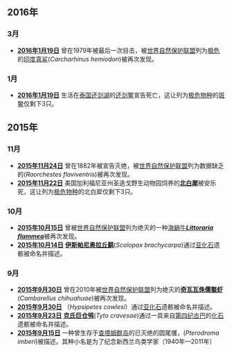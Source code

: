==2016年==
===3月===
*'''[[1月19日|2016年1月19日]]'''  曾在1979年被最后一次目击，被[[世界自然保护联盟|世界自然保护联盟]]列为[[极危|极危]]的[[印度真鲨|印度真鲨]](''Carcharhinus hemiodon'')被再次发现。
===1月===
*'''[[1月19日|2016年1月19日]]''' 生活在[[泰国|泰国]][[还剑湖|还剑湖]]的[[还剑鳖|还剑鳖]]宣告死亡，这让列为[[极危物种|极危物种]]的[[斑鳖|斑鳖]]仅剩下3只。
==2015年==
===11月===
*'''[[11月24日|2015年11月24日]]''' 曾在1882年被宣告灭绝，被[[世界自然保护联盟|世界自然保护联盟]]列为数据缺乏的'''{{tsl|en|Raorchestes flaviventris|黄腹树蛙}}'''(''Raorchestes flaviventris'')被再次发现。
*'''[[11月22日|2015年11月22日]]''' 美国加利福尼亚州圣迭戈野生动物园饲养的'''[[北白犀|北白犀]]'''被安乐死，这让列为[[极危物种|极危物种]]的北白犀仅剩下3只。
===10月===
*'''[[10月15日|2015年10月15日]]''' 曾被[[世界自然保护联盟|世界自然保护联盟]]列为绝灭的一种[[海蜗牛|海蜗牛]]'''''[[Littoraria_flammea|Littoraria flammea]]'''''被再次发现。
*'''[[10月14日|2015年10月14日]]''' '''[[伊斯帕尼奥拉丘鹬|伊斯帕尼奥拉丘鹬]]'''(''Scolopax brachycarpa'')通过[[亚化石|亚化石]]遗骸被命名并描述。
===9月===
*'''[[9月30日|2015年9月30日]]''' 曾在2010年被[[世界自然保护联盟|世界自然保护联盟]]列为绝灭的'''[[奇瓦瓦侏儒螯虾|奇瓦瓦侏儒螯虾]]'''(''Cambarellus chihuahuae'')被再次发现。
*'''[[9月30日|2015年9月30日]]''' '''{{tsl|en|Hypsipetes cowlesi|罗得里格斯短脚鹎}}'''（''Hypsipetes cowlesi''）通过[[亚化石|亚化石]]遗骸被命名并描述。
*'''[[9月23日|2015年9月23日]]''' '''[[克氏巨仓鸮|克氏巨仓鸮]]'''(''Tyto cravesae'')通过一具来自[[第四纪|第四纪]][[古巴|古巴]]的[[化石|化石]]遗骸被命名并描述。
*'''[[9月23日|2015年9月15日]]''' 一种曾生存于[[查塔姆群岛|查塔姆群岛]]的已灭绝的圆尾鹱，'''{{tsl|en|Pterodroma imberi|因伯氏圆尾鹱}}'''(''Pterodroma imberi'')被描述。其种小名是为了纪念新西兰鸟类学家{{tsl|en|Mike Imber|麦克·因伯}}（1940年—2011年）